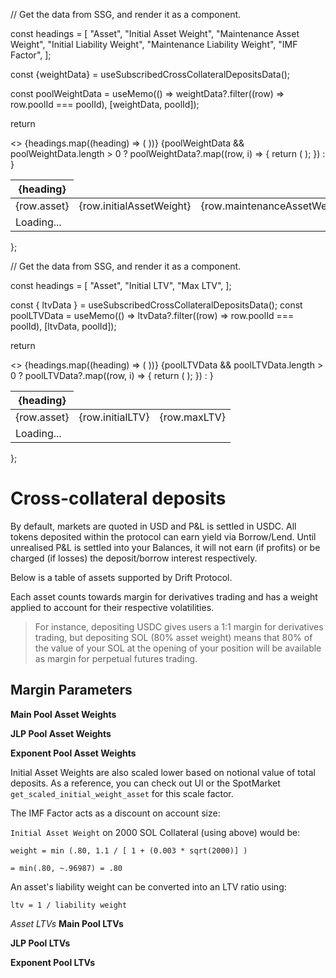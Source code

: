 
  // Get the data from SSG, and render it as a component.
  
  const headings = [
        "Asset",
        "Initial Asset Weight",
        "Maintenance Asset Weight",
        "Initial Liability Weight",
        "Maintenance Liability Weight",
        "IMF Factor",
      ];

const {weightData} = useSubscribedCrossCollateralDepositsData();

const poolWeightData = useMemo(() => weightData?.filter((row) => row.poolId === poolId), [weightData, poolId]);

return <table>

  <thead>
    <tr>
      <>
        {headings.map((heading) => (
          <th key={heading}>{heading}</th>
        ))}
      </>
    </tr>
  </thead>
  <tbody>
    {poolWeightData && poolWeightData.length > 0 ? poolWeightData?.map((row, i) => {
      return (
        <tr key={i} className={row.flashUpdate ? modStyles.flashUpdate : ""}>
           <td key={`asset-${i}`}>{row.asset}</td>
           <td key={`initial-asset-weight-${i}`}>{row.initialAssetWeight}</td>
           <td key={`maintenance-asset-weight-${i}`}>{row.maintenanceAssetWeight}</td>
           <td key={`initial-liability-weight-${i}`}>{row.initialLiabilityWeight}</td>
           <td key={`maintenance-liability-weight-${i}`}>{row.maintenanceLiabilityWeight}</td>
           <td key={`imf-factor-${i}`}>{row.imfFactor}</td>
        </tr>
      );
    }) : <tr><td colSpan={headings.length}><div className={modStyles.loading}>Loading...</div></td></tr>}
  </tbody>
</table>

};

  // Get the data from SSG, and render it as a component.
  
  const headings = [
        "Asset",
        "Initial LTV",
        "Max LTV",
      ];

const { ltvData } = useSubscribedCrossCollateralDepositsData();
const poolLTVData = useMemo(() => ltvData?.filter((row) => row.poolId === poolId), [ltvData, poolId]);

return <table>

  <thead>
    <tr>
      <>
        {headings.map((heading) => (
          <th key={heading}>{heading}</th>
        ))}
      </>
    </tr>
  </thead>
  <tbody>
    {poolLTVData && poolLTVData.length > 0 ? poolLTVData?.map((row, i) => {
      return (
        <tr key={i} className={row.flashUpdate ? modStyles.flashUpdate : ""}>
          <td key={`asset-${i}`}>{row.asset}</td>
          <td key={`initial-ltv-${i}`}>{row.initialLTV}</td>
          <td key={`max-ltv-${i}`}>{row.maxLTV}</td>
        </tr>
      );
    }) : <tr><td colSpan={headings.length}><div className={modStyles.loading}>Loading...</div></td></tr>}
  </tbody>
</table>

};

# Cross-collateral deposits

By default, markets are quoted in USD and P&L is settled in USDC. All tokens deposited within the protocol can earn yield via Borrow/Lend. Until unrealised P&L is settled into your Balances, it will not earn (if profits) or be charged (if losses) the deposit/borrow interest respectively.

Below is a table of assets supported by Drift Protocol.

Each asset counts towards margin for derivatives trading and has a weight applied to account for their respective volatilities.

> For instance, depositing USDC gives users a 1:1 margin for derivatives trading, but depositing SOL (80% asset weight) means that 80% of the value of your SOL at the opening of your position will be available as margin for perpetual futures trading.

## Margin Parameters

**Main Pool Asset Weights**

<AssetWeightsTable poolId={0} />

**JLP Pool Asset Weights**

<AssetWeightsTable poolId={1} />

**Exponent Pool Asset Weights**

<AssetWeightsTable poolId={3} />

Initial Asset Weights are also scaled lower based on notional value of total deposits. As a reference, you can check out UI or the SpotMarket `get_scaled_initial_weight_asset` for this scale factor.

The IMF Factor acts as a discount on account size:

`Initial Asset Weight` on 2000 SOL Collateral (using above) would be:

`weight = min (.80, 1.1 / [ 1 + (0.003 * sqrt(2000)] )`

`= min(.80, ~.96987) = .80`

An asset's liability weight can be converted into an LTV ratio using:

`ltv = 1 / liability weight`

_Asset LTVs_
**Main Pool LTVs**

<LTVTable poolId={0} />

**JLP Pool LTVs**

<LTVTable poolId={1} />

**Exponent Pool LTVs**

<LTVTable poolId={3} />
